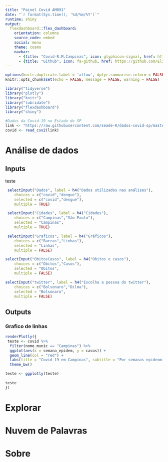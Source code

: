 ```yaml
---
title: "Painel Covid AM091"
date: "`r format(Sys.time(), '%d/%m/%Y')`"
runtime: shiny
output: 
  flexdashboard::flex_dashboard:
    orientation: columns
    source_code: embed
    social: menu
    theme: cosmo 
    navbar:  
      - {title: "Covid-R.M.Campinas", icon: glyphicon-signal, href: https://covid-rmc.netlify.app}
      - {title: "Github", icon: fa-github, href: https://github.com/Elizemiku/PainelCovidUnicamp}
---
```


```r
options(knitr.duplicate.label = 'allow', dplyr.summarise.inform = FALSE)
knitr::opts_chunk$set(echo = FALSE, message = FALSE, warning = FALSE)
```

<!-- podemos criar um chunk pegando os codigos do twitter de um R script depois -->

```r
library("tidyverse")
library("plotly")
library("knitr")
library("lubridate")
library("flexdashboard")
library("shiny")
```

```r
#Dados da Covid-19 no Estado de SP
link <- "https://raw.githubusercontent.com/seade-R/dados-covid-sp/master/data/dados_covid_sp.csv"
covid <- read_csv2(link)
```

Análise de dados 
=====================================  

Inputs {.sidebar}
-----------------------------------------------------------------------

teste 

```r
 selectInput("Dados", label = h4("Dados utilizados nas análises"), 
    choices = c("covid","dengue"), 
    selected = c("covid","dengue"),
    multiple = TRUE)

 selectInput("Cidades", label = h4("Cidades"), 
    choices = c("Campinas","São Paulo"), 
    selected = "Campinas",
    multiple = TRUE)

 selectInput("Graficos", label = h4("Gráficos"), 
    choices = c("Barras","Linhas"), 
    selected = "Linhas",
    multiple = FALSE)

selectInput("ObitosCasos", label = h4("Obitos e casos"), 
    choices = c("Obitos","Casos"), 
    selected = "Obitos",
    multiple = FALSE)

selectInput("twitter", label = h4("Escolha a pessoa do twitter"), 
    choices = c("Bolsonaro","Dilma"), 
    selected = "Bolsonaro",
    multiple = FALSE)
```

Outputs
-----------------------------------------------------------------------

### Grafico de linhas 

```r
renderPlotly({
 teste <- covid %>% 
  filter(nome_munic == "Campinas") %>% 
  ggplot(aes(x = semana_epidem, y = casos)) +
  geom_line(col = "red") +
  labs(title = "Covid-19 em Campinas", subtitle = "Por semanas epideomiológicas") +
  theme_bw()

teste <- ggplotly(teste)  
  
teste   
})

```


Explorar
=====================================  

Nuvem de Palavras
=====================================  

Sobre
=====================================  

